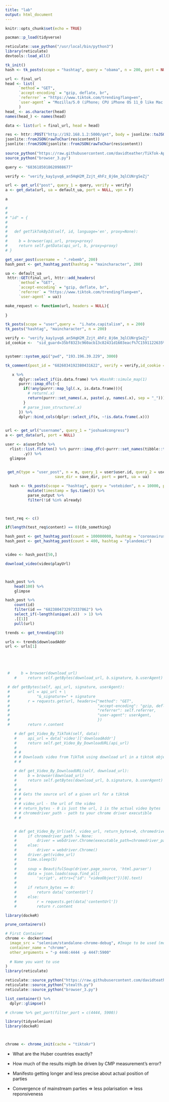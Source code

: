 ```yaml
---
title: "lab"
output: html_document
---
```


```r
knitr::opts_chunk$set(echo = TRUE)

pacman::p_load(tidyverse)
```

```r
reticulate::use_python("/usr/local/bin/python3")
library(reticulate)
devtools::load_all()

tk_init()
hash <- tk_posts(scope = "hashtag", query = "obama", n = 200, port = NULL)

url <- final_url
head <- list(
      `method`= "GET",
      `accept-encoding` = "gzip, deflate, br",
      `referrer` = "https://www.tiktok.com/trending?lang=en",
      `user-agent` = "Mozilla/5.0 (iPhone; CPU iPhone OS 11_0 like Mac OS X) AppleWebKit/604.1.38 (KHTML, like Gecko) Version/11.0 Mobile/15A372 Safari/604.1"
      )
head_ <- as.character(head)
names(head_) <- names(head)

data <- list(url = final_url, head = head)

res <- httr::POST("http://192.168.1.2:5000/get", body = jsonlite::toJSON(data),  encode = "json")
jsonlite::fromJSON(rawToChar(res$content))
jsonlite::fromJSON(jsonlite::fromJSON(rawToChar(res$content))
                   
source_python("https://raw.githubusercontent.com/davidteather/TikTok-Api/master/TikTokApi/stealth.py")
source_python("browser_3.py")

```

```r

query <- "6836185018620988677"

verify <- "verify_kay1yvq6_an5HqH2M_Zzjt_4hFz_8j6m_3qlCUNrgSeZj"

url <- get_url("post", query_1 = query, verify = verify)
a <- get_data(url, ua = default_ua, port = NULL, vpn = F)

a

#
#
# "id" = {
#
#
#   def getTikTokById(self, id, language='en', proxy=None):
#
#     b = browser(api_url, proxy=proxy)
#     return self.getData(api_url, b, proxy=proxy)
# }

```



```r
get_user_post(username =  ".rebemb", 200)
hash_post <- get_hashtag_post(hashtag = "maincharacter", 200)

ua <- default_ua
 httr::GET(final_url, httr::add_headers(
      `method`= "GET",
      `accept-encoding` = "gzip, deflate, br",
      `referrer` = "https://www.tiktok.com/trending?lang=en",
      `user-agent` = ua))

make_request <- function(url, headers = NULL){
  
}

tk_posts(scope = "user",query =  "i.hate.capitalism", n = 200)
tk_posts("hashtag", "maincharacter", n = 200)

verify <- "verify_kay1yvq6_an5HqH2M_Zzjt_4hFz_8j6m_3qlCUNrgSeZj"
id_cookie <-  "sid_guard=35bf8323c960acb13c82431d1603eacf%7C1591122635%7C5184000%7CSat%2C+01-Aug-2020+18%3A30%3A35+GMT"


systemr::system_api("pwd", "193.196.39.229", 3000)

tk_comment(post_id = "6826034192380431622", verify = verify,id_cookie = id_cookie)

   x %>%
      dplyr::select_if(is.data.frame) %>% #bashR::simule_map(1)
      purrr::imap_dfc(~{
        if(!any(purrr::map_lgl(.x, is.data.frame))){
          # return(.x)
          return(purrr::set_names(.x, paste(.y, names(.x), sep = "_")))
        }
        # parse_json_structure(.x)
      }) %>%
      dplyr::bind_cols(dplyr::select_if(x, ~!is.data.frame(.x)))

   
url <- get_url("username", query_1 = "joshua4congress")
a <- get_data(url, port = NULL)

user <- a$userInfo %>% 
  rlist::list.flatten() %>% purrr::imap_dfc(~purrr::set_names(tibble::tibble(.x), 
        .y)) %>%
  glimpse
   

 get_n(type = "user_post", n = n, query_1 = user$user.id, query_2 = user$user.secUid, query = query,
                      save_dir = save_dir, port = port, ua = ua)

  hash <- tk_posts(scope = "hashtag", query = "votebiden", n = 10000, port = NULL) %>%
          mutate(timestamp = Sys.time()) %>%
          parse_output %>%
          filter(!id %in% already)

     
```


```r
test_req <- c()

if(length(test_req$content) == 0){do_something}

hash_post <- get_hashtag_post(count = 100000000, hashtag = "coronavirus", save = T, path = "video")
hash_post <- get_hashtag_post(count = 400, hashtag = "plandemic")


video <- hash_post[50,]

download_video(video$playUrl)



hash_post %>%
    head(100) %>%
    glimpse

hash_post %>%
    count(id)
    filter(id == "6823804732973337862") %>%
    select_if(~length(unique(.x))  > 1) %>%
    .[[1]]
    pull(url)

```


```r
trends <- get_trending(10)

urls <- trends$downloadAddr
url <- urls[1]





 #     b = browser(download_url)
    #     return self.getBytes(download_url, b.signature, b.userAgent)
```


```r
 # def getBytes(self, api_url, signature, userAgent):
 #        url = api_url + \
 #            "&_signature=" + signature
 #        r = requests.get(url, headers={"method": "GET",
 #                                       "accept-encoding": "gzip, deflate, br",
 #                                       "referrer": self.referrer,
 #                                       "user-agent": userAgent,
 #                                       })
 #        return r.content

    # def get_Video_By_TikTok(self, data):
    #     api_url = data['video']['downloadAddr']
    #     return self.get_Video_By_DownloadURL(api_url)
    # 
    # #
    # # Downloads video from TikTok using download url in a tiktok object
    # #

    # def get_Video_By_DownloadURL(self, download_url):
    #     b = browser(download_url)
    #     return self.getBytes(download_url, b.signature, b.userAgent)
    # 
    # #
    # # Gets the source url of a given url for a tiktok
    # #
    # # video_url - the url of the video
    # # return_bytes - 0 is just the url, 1 is the actual video bytes
    # # chromedriver_path - path to your chrome driver executible
    # #


    # def get_Video_By_Url(self, video_url, return_bytes=0, chromedriver_path=None):
    #     if chromedriver_path != None:
    #         driver = webdriver.Chrome(executable_path=chromedriver_path)
    #     else:
    #         driver = webdriver.Chrome()
    #     driver.get(video_url)
    #     time.sleep(5)
    # 
    #     soup = BeautifulSoup(driver.page_source, 'html.parser')
    #     data = json.loads(soup.find_all(
    #         'script', attrs={"id": "videoObject"})[0].text)
    # 
    #     if return_bytes == 0:
    #         return data['contentUrl']
    #     else:
    #         r = requests.get(data['contentUrl'])
    #         return r.content
```





```r
library(dockeR)

prune_containers()

# First Container
chrome <- docker$new(
  image_src = "selenium/standalone-chrome-debug", #Image to be used (model for the container)
  container_name = "chrome",
  other_arguments = "-p 4446:4444 -p 4447:5900"
  
  # Name you want to use
)
library(reticulate)

reticulate::source_python("https://raw.githubusercontent.com/davidteather/TikTok-Api/master/TikTokApi/stealth.py")
reticulate::source_python("stealth.py")
reticulate::source_python("browser_3.py")

```

```r
list_container() %>%
  dplyr::glimpse()
```


```r
# chrome %>% get_port(filter_port = c(4444, 5900))

library(tidyselenium)
library(dockeR)



chrome <- chrome_init(cache = "tiktokr")

```


+ What are the Huber countries exactly? 


+ How much of the results migth be driven by CMP measurement's error? 

+ Manifesto getting longer and less precise about actual position of parties


+ Convergence of mainstream parties => less polarisation => less reponsiveness


